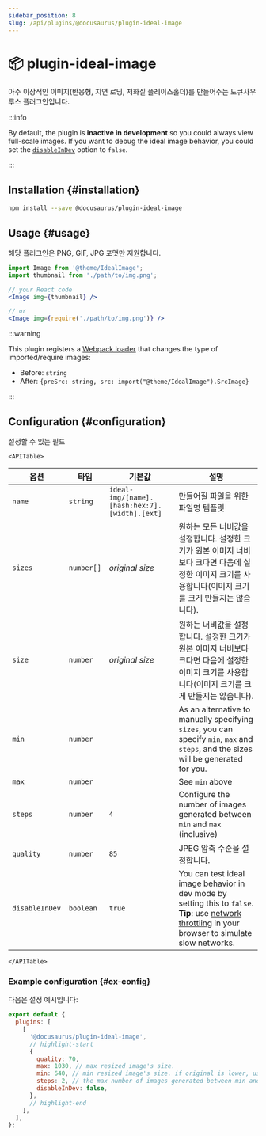 ```yaml
---
sidebar_position: 8
slug: /api/plugins/@docusaurus/plugin-ideal-image
---
```


# 📦 plugin-ideal-image


아주 이상적인 이미지(반응형, 지연 로딩, 저화질 플레이스홀더)를 만들어주는 도큐사우루스 플러그인입니다.

:::info

By default, the plugin is **inactive in development** so you could always view full-scale images. If you want to debug the ideal image behavior, you could set the [`disableInDev`](#disableInDev) option to `false`.

:::

## Installation {#installation}

```bash npm2yarn
npm install --save @docusaurus/plugin-ideal-image
```

## Usage {#usage}

해당 플러그인은 PNG, GIF, JPG 포맷만 지원합니다.

```jsx
import Image from '@theme/IdealImage';
import thumbnail from './path/to/img.png';

// your React code
<Image img={thumbnail} />

// or
<Image img={require('./path/to/img.png')} />
```

:::warning

This plugin registers a [Webpack loader](https://webpack.js.org/loaders/) that changes the type of imported/require images:

- Before: `string`
- After: `{preSrc: string, src: import("@theme/IdealImage").SrcImage}`

:::

## Configuration {#configuration}

설정할 수 있는 필드

```mdx-code-block
<APITable>
```

| 옵션             | 타입         | 기본값                                           | 설명                                                                                                                                                                                                                                     |
| -------------- | ---------- | --------------------------------------------- | -------------------------------------------------------------------------------------------------------------------------------------------------------------------------------------------------------------------------------------- |
| `name`         | `string`   | `ideal-img/[name].[hash:hex:7].[width].[ext]` | 만들어질 파일을 위한 파일명 템플릿                                                                                                                                                                                                                    |
| `sizes`        | `number[]` | _original size_                               | 원하는 모든 너비값을 설정합니다. 설정한 크기가 원본 이미지 너비보다 크다면 다음에 설정한 이미지 크기를 사용합니다(이미지 크기를 크게 만들지는 않습니다).                                                                                                                                                |
| `size`         | `number`   | _original size_                               | 원하는 너비값을 설정합니다. 설정한 크기가 원본 이미지 너비보다 크다면 다음에 설정한 이미지 크기를 사용합니다(이미지 크기를 크게 만들지는 않습니다).                                                                                                                                                   |
| `min`          | `number`   |                                               | As an alternative to manually specifying `sizes`, you can specify `min`, `max` and `steps`, and the sizes will be generated for you.                                                                                                   |
| `max`          | `number`   |                                               | See `min` above                                                                                                                                                                                                                        |
| `steps`        | `number`   | `4`                                           | Configure the number of images generated between `min` and `max` (inclusive)                                                                                                                                                           |
| `quality`      | `number`   | `85`                                          | JPEG 압축 수준을 설정합니다.                                                                                                                                                                                                                     |
| `disableInDev` | `boolean`  | `true`                                        | You can test ideal image behavior in dev mode by setting this to `false`. **Tip**: use [network throttling](https://www.browserstack.com/guide/how-to-perform-network-throttling-in-chrome) in your browser to simulate slow networks. |

```mdx-code-block
</APITable>
```

### Example configuration {#ex-config}

다음은 설정 예시입니다:

```js title="docusaurus.config.js"
export default {
  plugins: [
    [
      '@docusaurus/plugin-ideal-image',
      // highlight-start
      {
        quality: 70,
        max: 1030, // max resized image's size.
        min: 640, // min resized image's size. if original is lower, use that size.
        steps: 2, // the max number of images generated between min and max (inclusive)
        disableInDev: false,
      },
      // highlight-end
    ],
  ],
};
```
